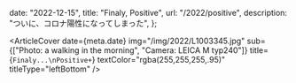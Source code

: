   date: "2022-12-15",
  title: "Finaly, Positive",
  url: "/2022/positive",
  description: "ついに、コロナ陽性になってしまった",
};


<ArticleCover
  date={meta.date}
  img="/img/2022/L1003345.jpg"
  sub={["Photo: a walking in the morning", "Camera: LEICA M typ240"]}
  title={`Finaly...\nPositive+`}
  textColor="rgba(255,255,255,.95)"
  titleType="leftBottom"
/>

<BodyBlockText
  color="#666"
  text="ついに、コロナ陽性になってしまった。 
2020 年 4 月から始まったパンデミック。ずっと恐れ、警戒し、家には入れぬように消毒したりしていたウィルスが、我が家に、自分の中にいるのは何とも不思議な感覚...  
これまでも何度か「コロナかな？」ということはあったけど、今回は39度出ていたし、筋肉のあちこちが痛かったので陽性である予感があった。
ほぼ一日、三十九度の熱が下がらなくて不安だったが、その後は一日に一度ずつ下がり、無事に回復した。よかった。本当によかった。
"
/>

<ArticleImage img="/img/2022/L1003342.jpg" />
